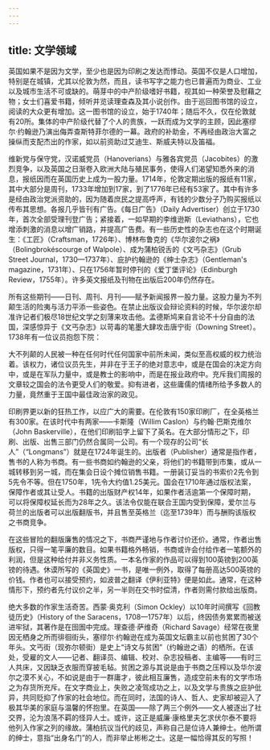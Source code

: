 ```yaml
---
---
---
```

title: 文学领域
---




英国如果不是因为文学，至少也是因为印刷之发达而悸动。英国不仅是人口增加，特别是在城镇，尤其以伦敦为然，而且，读书写字之能力也已普遍而为商业、工业以及城市生活不可或缺的。萌芽中的中产阶级嗜好书籍，视其如一种荣誉及慰藉之物；女士们喜爱书籍，倾听并览读理查森及其小说创作。由于巡回图书馆的设立，阅读的大众更有增加。这一图书馆的设立，始于1740年；随后不久，仅在伦敦就有20所。集体的中产阶级代替了个人的贵族，一跃而成为文学的主顾，因此塞缪尔·约翰逊乃演出侮弄查斯特菲尔德的一幕。政府的补助金，不再经由政治大富之操纵而支配杰出的作家，如以前资助过艾迪生、斯威夫特以及笛福。

维新党与保守党，汉诺威党员（Hanoverians）与雅各宾党员（Jacobites）的激烈竞争，以及英国之日渐卷入欧洲大陆与殖民事务，使得人们渴望知悉外来的消息，报纸因而在英国历史上成为一股力量。1714年，伦敦定期出版的报纸有11家，其中大部分是周刊，1733年增加到17家，到了1776年已经有53家了。其中有许多是经由政治党派资助的，因为随着庶民之提高呼声，有钱的少数分子乃购买报纸以传布其思想。各报几乎皆刊有广告。《每日广告》（Daily Advertiser）创立于1730年，首次全部受理刊登广告；紧接着，一如早期的李维逊斯（Leviathans），它也增添刺激的消息以增广销路，并提高广告费。有一些历史性的杂志也在这个时期诞生：《工匠》（Craftsman，1726年）、博林布鲁克的《华尔波尔之祸》（Bolingbrokéscourge of Walpole）、成为蒲柏锐舌的《文丐杂志》（Grub Street Journal，1730—1737年）、庇护约翰逊的《绅士杂志》（Gentleman's magazine，1731年）、只在1756年暂时停刊的《爱丁堡评论》（Edinburgh Review，1755年）。许多英文报纸及刊物在出版后200年仍然存在。

所有这些期刊——日刊、周刊、月刊——赋予新闻报界一股力量。这股力量为不列颠生活的险夷与活力平添一些姿色。在禁止出版议会辩论资料的时候，华尔波尔却准许记者们极尽18世纪文学之刻薄来攻击他。孟德斯鸠来自言论不十分自由的法国，深感惊异于《文丐杂志》以苛毒的笔墨大肆攻击唐宁街（Downing Street）。1738年有一位议员抱怨下院：

大不列颠的人民被一种在任何时代任何国家中前所未闻，类似至高权威的权力统治着。该权力，诸位议员先生，并非在于王子的绝对意志中，或是在国会的决定方向中，或是在军队力量中，或是教士的影响中，而是在报业政府中。充斥我们周报的文章较之国会的法令更受人们的敬爱。抑有进者，这些庸儒的情绪所给予多数人的力量，竟然重于王国中最佳政治家的政见。



印刷界更以新的狂热工作，以应广大的需要。在伦敦有150家印刷厂，在全英格兰有300家。在该时代中有两家——卡斯隆（Willim Caslon）与约翰·巴斯克维尔（John Baskerville），在他们印刷铅字上留下了英名。在大部分情形之下，印刷、出版、出售三部门仍然合属同一公司。有一个现存的公司“长人”（“Longmans”）就是在1724年诞生的。出版者（Publisher）通常是指作者，售书的人称为书商。有一些书商如约翰逊的父亲，将他们的书籍带到市集，或从一城转移到另一城，而在集会日设个摊位销售书籍。一册装订妥当的书索价2先令到5先令不等。但在1750年，1先令大约值1.25美元。国会在1710年通过版权法案，保障作者或其让受人。书籍的出版财产权14年，如果作者活逾第一个保障时期，可以将保障权延长而为28年之久。该法令仅能在联合王国内受到保障，爱尔兰与荷兰的出版者可以出版翻版书，并且售至英格兰（迄至1739年）而与酬购该版权之书商竞争。

在这些冒险的翻版廉售的情况之下，书商严谨地与作者讨价还价。通常，作者出售版权，只得一笔平廉的数目。如果书籍格外畅销，书商或许会付给作者一笔额外的利润，但是这种给付并非义务性质。一本名作家的作品可以得到100英镑到200英镑的待遇。休谟所写的《英国史》一书，是唯一例外，取得了每册高达500英镑的价钱。作者也可以接受预约，如波普之翻译《伊利亚特》便是如此。通常，在这种情形下，预约者先付议价之半，另一半则在交书时偿清，作者则需付款给出版商。

绝大多数的作家生活奇苦。西蒙·奥克利（Simon Ockley）以10年时间撰写《回教徒历史》（History of the Saracens，1708—1757年）以后，终因债务累累而被送进牢狱，其著作是在囹圄中完成。理查德·萨维奇（Richard Savage）经常在夜里因无栖身之所而徘徊街头，塞缪尔·约翰逊在成为英国文坛霸主以前也贫困了30个年头。文丐街（现弥尔顿街）是史上“诗文与贫困”（约翰逊之语）的栖所。在该处，受雇的文人——记者、翻译员、编辑、校对、杂志投稿者、主编等——有时三人共床，又因缺乏衣服而穿披毛毡。贫困之源与其说是由于书商之压榨以及华尔波尔之漠不关心，不如说是由于一群庸才，彼此相互廉售，造成空前未有的文学市场之为存货所充斥。在文字商业上，失败之凌驾成功之上，以及文学与贵族之庇护仳异，共同贬抑了作家的社会地位。而在同时，法国的诗人、哲人、史家却被迎入了极其华美的家庭与温馨的怀抱里。在英国——除了两三个例外——文人被逐出了社交界，沦为浪荡不羁的怪异人士。或许，这正是威廉·康格里夫乞求伏尔泰不要将他列入作家之列的缘故。蒲柏抗议当代的歧见，声称自己是位诗人兼绅士。他所谓的绅士，意指“出身名门”的人，而非举止彬彬之士。这是一幅恰得其反的写照！